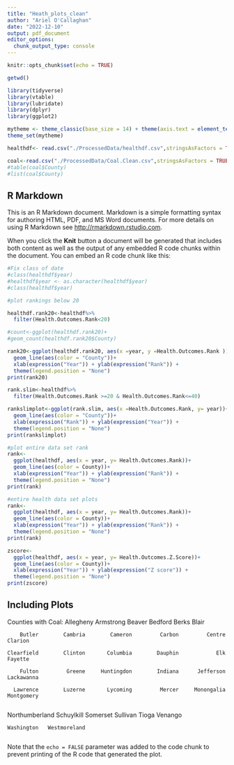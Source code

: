 ```yaml
---
title: "Heath_plots_clean"
author: "Ariel O'Callaghan"
date: "2022-12-10"
output: pdf_document
editor_options: 
  chunk_output_type: console
---
```


```r
knitr::opts_chunk$set(echo = TRUE)

getwd()

library(tidyverse)
library(vtable)
library(lubridate)
library(dplyr)
library(ggplot2)

mytheme <- theme_classic(base_size = 14) + theme(axis.text = element_text(color = "black"), legend.position = "top")
theme_set(mytheme)

healthdf<- read.csv("./ProcessedData/healthdf.csv",stringsAsFactors = TRUE)

coal<-read.csv("./ProcessedData/Coal.Clean.csv",stringsAsFactors = TRUE)
#table(coal$County)
#list(coal$County)

```

## R Markdown

This is an R Markdown document. Markdown is a simple formatting syntax for authoring HTML, PDF, and MS Word documents. For more details on using R Markdown see <http://rmarkdown.rstudio.com>.

When you click the **Knit** button a document will be generated that includes both content as well as the output of any embedded R code chunks within the document. You can embed an R code chunk like this:

```r
#Fix class of date
#class(healthdf$year)
#healthdf$year <- as.character(healthdf$year) 
#class(healthdf$year)

#plot rankings below 20 

healthdf.rank20<-healthdf%>%
  filter(Health.Outcomes.Rank<20)

#count<-ggplot(healthdf.rank20)+
#geom_count(healthdf.rank20$County)

rank20<-ggplot(healthdf.rank20, aes(x =year, y =Health.Outcomes.Rank ))+
  geom_line(aes(color = "County"))+
  xlab(expression("Year")) + ylab(expression("Rank")) +
  theme(legend.position = "None")
print(rank20)

rank.slim<-healthdf%>%
  filter(Health.Outcomes.Rank >=20 & Health.Outcomes.Rank<=40)

rankslimplot<-ggplot(rank.slim, aes(x =Health.Outcomes.Rank, y= year))+
  geom_line(aes(color = "County"))+
  xlab(expression("Rank")) + ylab(expression("Year")) +
  theme(legend.position = "None")
print(rankslimplot)

#plot entire data set rank
rank<-
  ggplot(healthdf, aes(x = year, y= Health.Outcomes.Rank))+
  geom_line(aes(color = County))+
  xlab(expression("Year")) + ylab(expression("Rank")) +
  theme(legend.position = "None")
print(rank)

#entire health data set plots
rank<-
  ggplot(healthdf, aes(x = year, y= Health.Outcomes.Rank))+
  geom_line(aes(color = County))+
  xlab(expression("Year")) + ylab(expression("Rank")) +
  theme(legend.position = "None")
print(rank)

zscore<-
  ggplot(healthdf, aes(x = year, y= Health.Outcomes.Z.Score))+
  geom_line(aes(color = County))+
  xlab(expression("Year")) + ylab(expression("Z score")) +
  theme(legend.position = "None")
print(zscore)

```

## Including Plots

Counties with Coal: 
 Allegheny      Armstrong         Beaver        Bedford          Berks          Blair 
         
        Butler        Cambria        Cameron         Carbon         Centre        Clarion 
            
    Clearfield        Clinton       Columbia        Dauphin            Elk        Fayette 
            
        Fulton         Greene     Huntingdon        Indiana      Jefferson     Lackawanna 
             
      Lawrence        Luzerne       Lycoming         Mercer     Monongalia     Montgomery 
             
Northumberland     Schuylkill       Somerset       Sullivan          Tioga        Venango 

    Washington   Westmoreland 
```r


            
```

Note that the `echo = FALSE` parameter was added to the code chunk to prevent printing of the R code that generated the plot.
